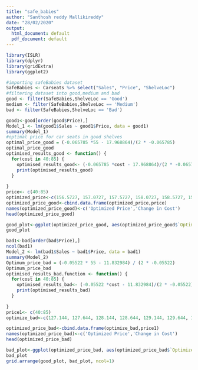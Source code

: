 ---
title: "safe_babies"
author: "Santhosh reddy Mallikireddy"
date: "28/02/2020"
output:
  html_document: default
  pdf_document: default
---
```{r}
library(ISLR)
library(dplyr)
library(gridExtra)
library(ggplot2)
```


```{r}
#importing safeBabies dataset
SafeBabies <- Carseats %>% select("Sales", "Price", "ShelveLoc")
#filtering dataset into good,medium and bad
good <- filter(SafeBabies,ShelveLoc == 'Good')
medium <- filter(SafeBabies,ShelveLoc == 'Medium')
bad <- filter(SafeBabies,ShelveLoc == 'Bad')
```


```{r}
good1<-good[order(good$Price),]
Model_1 <- lm(good1$Sales ~ good1$Price, data = good1)
summary(Model_1)
#optimal price for car seats in good shelves
optimal_price_good = (-0.065785 *55 - 17.968864)/(2 * -0.065785)
optimal_price_good
optimised_results_good <- function() {
  for(cost in 40:85) {
    optimised_results_good<- (-0.065785 *cost - 17.968864)/(2 * -0.065785)
    print(optimised_results_good)
  }
  
}
price<- c(40:85)
optimized_price<-c(156.5727, 157.0727, 157.5727, 158.0727, 158.5727, 159.0727, 159.5727, 160.0727, 160.5727, 161.0727, 161.5727, 162.0727, 162.5727, 163.0727, 163.5727, 164.0727, 164.5727, 165.0727, 165.5727, 166.0727, 166.5727, 167.0727, 167.5727, 168.0727, 168.5727, 169.0727, 169.5727, 170.0727, 170.5727, 171.072, 171.5727, 172.0727, 172.5727, 173.0727, 173.5727, 174.0727, 174.5727, 175.0727, 175.5727, 176.0727, 176.5727, 177.0727, 177.5727, 178.0727, 178.5727, 179.0727)
optimized_price_good<-cbind.data.frame(optimized_price,price)
names(optimized_price_good)<-c('Optimized Price','Change in Cost')
head(optimized_price_good)

good_plot<-ggplot(optimized_price_good, aes(optimized_price_good$`Optimized Price`, optimized_price_good$`Change in Cost`, colour='Good')  ) + labs(title = 'Optimized Price VS Cost Price',x='Optimized price',y='Cost Price') + geom_line() +  scale_color_manual("", values = ("Good" = "green")) +geom_point(colour='black')
good_plot
```


```{r}
bad1<-bad[order(bad$Price),]
ncol(bad1)
Model_2 <- lm(bad1$Sales ~ bad1$Price, data = bad1)
summary(Model_2)
Optimum_price_bad = (-0.05522 * 55 - 11.832984) / (2 * -0.05522)
Optimum_price_bad
optimised_results_bad.function <- function() {
  for(cost in 40:85) {
    optimised_results_bad<- (-0.05522 *cost - 11.832984)/(2 * -0.05522)
    print(optimised_results_bad)
  }
  
}   
price1<- c(40:85)
optimize_bad<-c(127.144, 127.644, 128.144, 128.644, 129.144, 129.644, 130.144, 130.644, 131.144, 131.644, 132.144, 132.644, 133.144, 133.644, 134.144, 134.644, 135.144, 135.644, 136.144, 136.644, 137.144, 137.644, 138.144, 138.644, 139.144, 139.644, 140.144, 140.644, 141.144, 141.644, 142.144, 142.644, 143.144, 143.644, 144.144, 144.644, 145.144, 145.644, 146.144, 146.644, 147.144, 147.644, 148.144, 148.644, 149.144, 149.644)

optimized_price_bad<-cbind.data.frame(optimize_bad,price1)
names(optimized_price_bad)<-c('Optimized Price','Change in Cost')
head(optimized_price_bad)

bad_plot<-ggplot(optimized_price_bad, aes(optimized_price_bad$`Optimized Price`, optimized_price_bad$`Change in Cost`, colour='bad')  ) + labs(x='Optimized price',y='Cost Price') + geom_line() +  scale_color_manual("", values = ("bad" = "red")) +geom_point(colour='black')
bad_plot
grid.arrange(good_plot, bad_plot, ncol=1)
```

